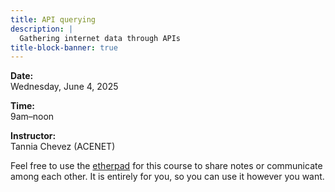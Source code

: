 ```yaml
---
title: API querying
description: |
  Gathering internet data through APIs
title-block-banner: true
---
```


:::{.topdef}

**Date:** \
Wednesday, June 4, 2025

**Time:** \
9am–noon

**Instructor:** \
Tannia Chevez (ACENET)

:::

:::{.note}

Feel free to use the [etherpad](https://etherpad.wikimedia.org/p/dhsi25) for this course to share notes or communicate among each other. It is entirely for you, so you can use it however you want.

:::

<!-- Please find the lecture notes [here](https://docs.google.com/document/d/1CffVq_FCcMaOpB2G80MupYLbh27knSgGXs5vKMEeUP0/edit#heading=h.33yco2yjpf6z). -->
